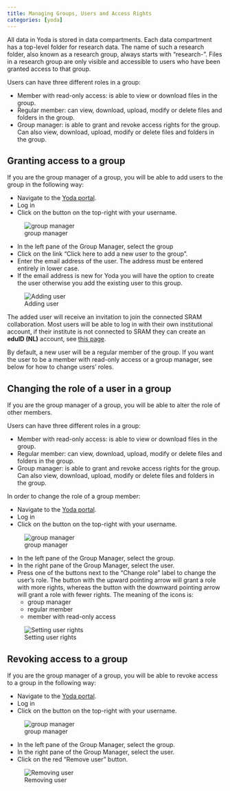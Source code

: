 ```yaml
---
title: Managing Groups, Users and Access Rights
categories: [yoda]
---
```


All data in Yoda is stored in data compartments. Each data compartment has a top-level folder for research data.
The name of such a research folder, also known as a research group, always starts with &ldquo;research-&rdquo;.
Files in a research group are only visible and accessible to users who have been granted access to that group.

Users can have three different roles in a group:

- Member with read-only access: is able to view or download files in the group.
- Regular member: can view, download, upload, modify or delete files and folders in the group.
- Group manager: is able to grant and revoke access rights for the group. Can also view, download, upload, modify
  or delete files and folders in the group.

## Granting access to a group

If you are the group manager of a group, you will be able to add users to the group in the following way:

- Navigate to the [Yoda portal](../getting-started/getting-started-portal.html).
- Log in
- Click on the button on the top-right with your username.

![group manager](../getting-started/screenshots/group-manager.jpg)

- In the left pane of the Group Manager, select the group
- Click on the link &ldquo;Click here to add a new user to the group&rdquo;.
- Enter the email address of the user. The address must be entered entirely in lower case.
- If the email address is new for Yoda you will have the option to create the user otherwise you add the existing user to this group. 

![Adding user](../functions/Adding-user.jpg)

The added user will receive an invitation to join the connected SRAM collaboration. Most users will be able to log in with their own institutional account, if their institute is not connected to SRAM they can create an **eduID (NL)** account, see [this page](getting-started-portal#invitation-to-yoda-collaboration).

By default, a new user will be a regular member of the group. If you want the user to be a member with read-only access or
a group manager, see below for how to change users' roles.

## Changing the role of a user in a group

If you are the group manager of a group, you will be able to alter the role of other members.

Users can have three different roles in a group:

- Member with read-only access: is able to view or download files in the group.
- Regular member: can view, download, upload, modify or delete files and folders in the group.
- Group manager: is able to grant and revoke access rights for the group. Can also view, download, upload, modify
  or delete files and folders in the group.

In order to change the role of a group member:

- Navigate to the [Yoda portal](../getting-started/getting-started-portal.html).
- Log in
- Click on the button on the top-right with your username.

![group manager](../getting-started/screenshots/group-manager.jpg)

- In the left pane of the Group Manager, select the group.
- In the right pane of the Group Manager, select the user.
- Press one of the buttons next to the &ldquo;Change role&rdquo; label to change the user's role.
  The button with the upward pointing arrow will grant a role with more rights, whereas the button
  with the downward pointing arrow will grant a role with fewer rights. The meaning of the icons is:
   * <i class="fa fa-user-circle-o" aria-hidden="true"></i> group manager
   * <i class="fa fa-user" aria-hidden="true"></i> regular member
   * <i class="fa fa-eye" aria-hidden="true"></i> member with read-only access

![Setting user rights](../functions/Setting-user-rights.jpg)

## Revoking access to a group
If you are the group manager of a group, you will be able to revoke access to a group in the following way:

- Navigate to the [Yoda portal](../getting-started/getting-started-portal.html).
- Log in
- Click on the button on the top-right with your username.

![group manager](../getting-started/screenshots/group-manager.jpg)

- In the left pane of the Group Manager, select the group.
- In the right pane of the Group Manager, select the user.
- Click on the red &ldquo;Remove user&rdquo; button.

![Removing user](../functions/removing-user.jpg)

